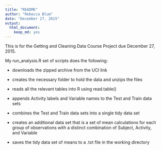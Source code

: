 ```yaml
---
title: "README"
author: "Rebecca Blum"
date: "December 27, 2015"
output: 
  html_document: 
    keep_md: yes
---
```


This is for the Getting and Cleaning Data Course Project due December 27, 2015.

My run_analysis.R set of scripts does the following:

* downloads the zipped archive from the UCI link

* creates the necessary folder to hold the data and unzips the files

* reads all the relevant tables into R using read.table()

* appends Activity labels and Variable names to the Test and Train data sets

* combines the Test and Train data sets into a single tidy data set

* creates an additional data set that is a set of mean calculations for each group of observations with a distinct combination of Subject, Activity, and Variable

* saves the tidy data set of means to a .txt file in the working directory